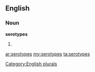==English==

===Noun===
'''serotypes'''

# {{plural of|[[serotype]]}}

[[Category:English plurals]]

[[ar:serotypes]]
[[my:serotypes]]
[[ta:serotypes]]